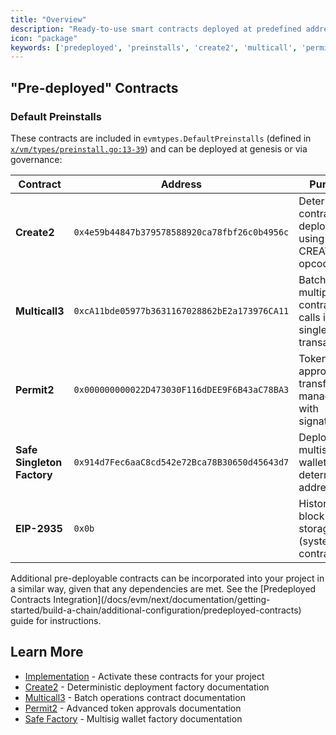 ```yaml
---
title: "Overview"
description: "Ready-to-use smart contracts deployed at predefined addresses"
icon: "package"
keywords: ['predeployed', 'preinstalls', 'create2', 'multicall', 'permit2', 'safe', 'factory']
---
```


## "Pre-deployed" Contracts

### Default Preinstalls

These contracts are included in `evmtypes.DefaultPreinstalls` (defined in [`x/vm/types/preinstall.go:13-39`](https://github.com/cosmos/evm/blob/main/x/vm/types/preinstall.go#L13-L39)) and can be deployed at genesis or via governance:

| Contract | Address | Purpose | Documentation |
|----------|---------|---------|---------------|
| **Create2** | `0x4e59b44847b379578588920ca78fbf26c0b4956c` | Deterministic contract deployment using CREATE2 opcode | [Details](./create2) |
| **Multicall3** | `0xcA11bde05977b3631167028862bE2a173976CA11` | Batch multiple contract calls in a single transaction | [Details](./multicall3) |
| **Permit2** | `0x000000000022D473030F116dDEE9F6B43aC78BA3` | Token approval and transfer management with signatures | [Details](./permit2) |
| **Safe Singleton Factory** | `0x914d7Fec6aaC8cd542e72Bca78B30650d45643d7` | Deploy Safe multisig wallets at deterministic addresses | [Details](./safe-factory) |
| **EIP-2935** | `0x0b` | Historical block hash storage (system contract) | N/A |

<Note>
Additional pre-deployable contracts can be incorporated into your project in a similar way, given that any dependencies are met. See the [Predeployed Contracts Integration](/docs/evm/next/documentation/getting-started/build-a-chain/additional-configuration/predeployed-contracts) guide for instructions.
</Note>


## Learn More

- [Implementation](/docs/evm/next/documentation/integration/predeployed-contracts-integration) - Activate these contracts for your project
- [Create2](./create2) - Deterministic deployment factory documentation
- [Multicall3](./multicall3) - Batch operations contract documentation
- [Permit2](./permit2) - Advanced token approvals documentation
- [Safe Factory](./safe-factory) - Multisig wallet factory documentation